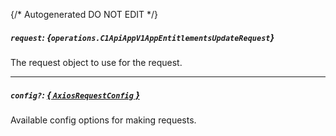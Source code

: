 {/* Autogenerated DO NOT EDIT  */}

##### `request`: *{`operations.C1ApiAppV1AppEntitlementsUpdateRequest`}*
The request object to use for the request.
<Collapsible openLabel={Labels.showProperties} closeLabel={Labels.hideProperties}>
    <C1ApiAppV1AppEntitlementsUpdateRequest/>
</Collapsible>

---
##### `config?`: [*{ `AxiosRequestConfig` }*](https://axios-http.com/docs/req_config)
Available config options for making requests.


